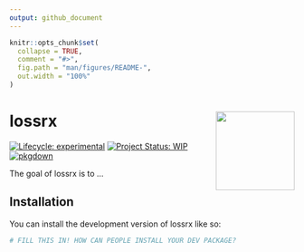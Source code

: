 ```yaml
---
output: github_document
---
```


<!-- README.md is generated from README.Rmd. Please edit that file -->

```r
knitr::opts_chunk$set(
  collapse = TRUE,
  comment = "#>",
  fig.path = "man/figures/README-",
  out.width = "100%"
)
```

# lossrx <img src='man/figures/logo.png' align="right" height="139" />



<!-- badges: start -->
[![Lifecycle: experimental](https://img.shields.io/badge/lifecycle-experimental-orange.svg)](https://lifecycle.r-lib.org/articles/stages.html#experimental)
[![Project Status: WIP](https://www.repostatus.org/badges/latest/wip.svg)](http://www.repostatus.org/#wip)
[![pkgdown](https://github.com/jimbrig/lossrx/actions/workflows/pkgdown.yaml/badge.svg)](https://github.com/jimbrig/lossrx/actions/workflows/pkgdown.yaml)
<!-- badges: end -->

The goal of lossrx is to ...

## Installation

You can install the development version of lossrx like so:

``` r
# FILL THIS IN! HOW CAN PEOPLE INSTALL YOUR DEV PACKAGE?
```

